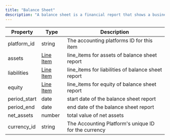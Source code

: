 ```yaml
---
title: "Balance Sheet"
description: "A balance sheet is a financial report that shows a business's assets, liabilities, and equity at a specific point in time. In an accounting platform, a balance sheet is typically generated automatically based on the financial transactions that have been recorded in the system."
---
```


| Property     | Type                          | Description                                          |
| ------------ | ----------------------------- | ---------------------------------------------------- |
| platform_id  | string                        | The accounting platforms ID for this item            |
| assets       | [Line Item](/docs/line-items) | line_items for assets of balance sheet report        |
| liabilities  | [Line Item](/docs/line-items) | line_items for liabilities of balance sheet report   |
| equity       | [Line Item](/docs/line-items) | line_items for equity of balance sheet report        |
| period_start | date                          | start date of the balance sheet report               |
| period_end   | date                          | end date of the balance sheet report                 |
| net_assets   | number                        | total value of net assets                            |
| currency_id  | string                        | The Accounting Platform's unique ID for the currency |
